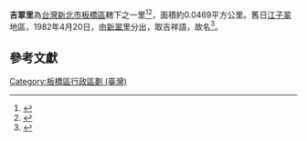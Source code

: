 {{Coord|25.0282854|121.45883|source:GoogleMaps|display=title}}
{{ROC Village or Li Info|
City/CountyName=新北市|
DivName=板橋區|
Village/LiName=吉翠|
Village/Li=里|
OldName =|
Longitude =|
Latitude =|
AreaTotal =0.0469|
HouseholdTotal=1,369|
PopTotal =3,997|
YearMonth=2013年1月|
Head =陳清玉|
Male =|
Female =|
Sub =17|
Website =|
Neighbors =|
MapLocation =|
Address =裕民街94巷1弄3號|
DataSource =
}}
'''吉翠里'''為[[台灣|台灣]][[新北市|新北市]][[板橋區_(台灣)|板橋區]]轄下之一里<ref>{{cite book|title= 臺灣鄉土全誌|year=1996|publisher=中一出版社}}</ref><ref>{{cite book|title=臺灣全志: 政治志·建置沿革篇|year=2007|publisher=國史館臺灣文獻館}}</ref>，面積約0.0469平方公里。舊日[[江子翠|江子翠]]地區，1982年4月20日，由[[新翠里|新翠里]]分出，取吉祥語，故名<ref>{{cite web|title=板橋區公所網站|work=各里介紹|accessdate=2015-03-11}}</ref>。 

==參考文獻==
{{reflist}}

{{新北市板橋區}}

[[Category:板橋區行政區劃_(臺灣)|Category:板橋區行政區劃 (臺灣)]]